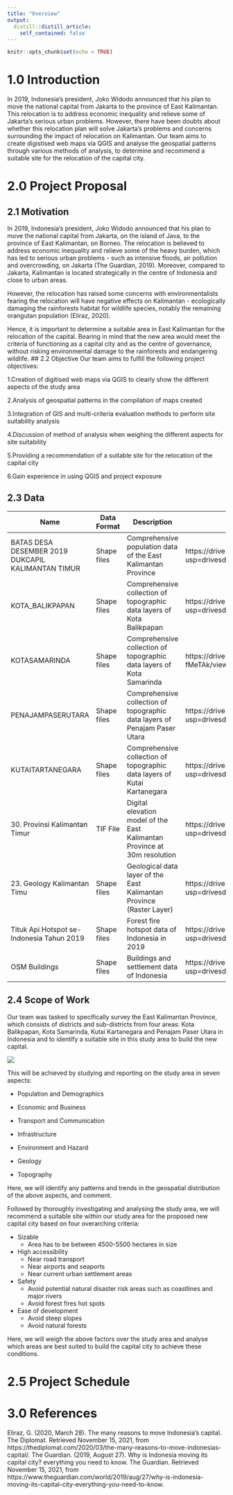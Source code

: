 ```yaml
---
title: "Overview"
output:
  distill::distill_article:
    self_contained: false
---
```


```r
knitr::opts_chunk$set(echo = TRUE)
```
# 1.0 Introduction

In 2019, Indonesia’s president, Joko Widodo announced that his plan to move the national capital from Jakarta to the province of East Kalimantan. This relocation is to address economic inequality and relieve some of Jakarta’s serious urban problems. However, there have been doubts about whether this relocation plan will solve Jakarta’s problems and concerns surrounding the impact of relocation on Kalimantan. Our team aims to create digistised web maps via QGIS and analyse the geospatial patterns through various methods of analysis, to determine and recommend a suitable site for the relocation of the capital city.


# 2.0 Project Proposal 

## 2.1 Motivation
 
In 2019, Indonesia’s president, Joko Widodo announced that his plan to move the national capital from Jakarta, on the island of Java, to the province of East Kalimantan, on Borneo. The relocation is believed to address economic inequality and relieve some of the heavy burden, which has led to serious urban problems - such as intensive floods, air pollution and overcrowding, on Jakarta (The Guardian, 2019). Moreover, compared to Jakarta, Kalimantan is located strategically in the centre of Indonesia and close to urban areas.

However, the relocation has raised some concerns with environmentalists fearing the relocation will have negative effects on Kalimantan - ecologically damaging the rainforests habitat for wildlife species, notably the remaining orangutan population (Eliraz, 2020).

Hence, it is important to determine a suitable area in East Kalimantan for the relocation of the capital. Bearing in mind that the new area would meet the criteria of functioning as a capital city and as the centre of governance, without risking environmental damage to the rainforests and endangering wildlife. 
## 2.2 Objective 
Our team aims to fulfill the following project objectives:

1.Creation of digitised web maps via QGIS to clearly show the different aspects of the study area

2.Analysis of geospatial patterns in the compilation of maps created

3.Integration of GIS and multi-criteria evaluation methods to perform site suitability analysis

4.Discussion of method of analysis when weighing the different aspects for site suitability

5.Providing a recommendation of a suitable site for the relocation of the capital city

6.Gain experience in using QGIS and project exposure

## 2.3 Data 
Name                                              |Data Format|Description                                                              | Link
--------------------------------------------------|-----------|-------------------------------------------------------------------------|---------------
BATAS DESA DESEMBER 2019 DUKCAPIL KALIMANTAN TIMUR|Shape files|Comprehensive population data of the East Kalimantan Province            |https://drive.google.com/file/d/1aeD6kPAy6Uzzx61Z51mfEI5FQzDCY_kJ/view?usp=drivesdk 
KOTA_BALIKPAPAN                                   |Shape files|Comprehensive collection of topographic data layers of Kota Balikpapan   |https://drive.google.com/file/d/1VgxlToSH1auqApEgh_jAW06DKlBy67Bh/view?usp=drivesdk 
KOTASAMARINDA                                     |Shape files|Comprehensive collection of topographic data layers of Kota Samarinda    |https://drive.google.com/file/d/12kiqmm_wsyjc2-pqNO2e8TM_c-fMeTAk/view?usp=drivesdk 
PENAJAMPASERUTARA                                 |Shape files|Comprehensive collection of topographic data layers of Penajam Paser Utara|https://drive.google.com/file/d/1SkS3y_pF7avPfvNTft7RK5W3p4fJ2KEr/view?usp=drivesdk 
KUTAITARTANEGARA                                  |Shape files|Comprehensive collection of topographic data layers of Kutai Kartanegara | https://drive.google.com/file/d/1EfoR3qJEX1qX5d4tUOGFLhEaSxa4Du1o/view?usp=drivesdk 
30. Provinsi Kalimantan Timur                     |TIF File   |Digital elevation model of the East Kalimantan Province at 30m resolution|https://drive.google.com/file/d/1-LIP45j41T7psyy1gUvJBaj-MSWb9rK1/view?usp=drivesdk  
23. Geology Kalimantan Timu                       |Shape files|Geological data layer of the East Kalimantan Province (Raster Layer)     |https://drive.google.com/file/d/1Ke99g1lqXIx2ku2Vy8CBxl62L8Htv3Ce/view?usp=drivesdk 
Tituk Api Hotspot se-Indonesia Tahun 2019         |Shape files|Forest fire hotspot data of Indonesia in 2019                            |https://drive.google.com/file/d/1Kc1e_Ti6_LzystyWjdMcy1QjmQEKMuu4/view?usp=drivesdk 
OSM Buildings                                     |Shape files|Buildings and settlement data of Indonesia                               |https://drive.google.com/file/d/1iTvLFztIJQfcIxVZ-Tu8CUZevrSbvchO/view?usp=drivesdk 



## 2.4 Scope of Work 
Our team was tasked to specifically survey the East Kalimantan Province, which consists of districts and sub-districts from four areas: Kota Balikpapan, Kota Samarinda, Kutai Kartanegara and Penajam Paser Utara in Indonesia and to identify a suitable site in this study area to build the new capital.

![](PICTURES/Study Area.png)

This will be achieved by studying and reporting on the study area in seven aspects:

* Population and Demographics

* Economic and Business

* Transport and Communication

* Infrastructure

* Environment and Hazard

* Geology

* Topography


Here, we will identify any patterns and trends in the geospatial distribution of the above aspects, and comment.

Followed by thoroughly investigating and analysing the study area, we will recommend a suitable site within our study area for the proposed new capital city based on four overarching criteria:

* Sizable
  + Area has to be between 4500-5500 hectares in size
  
* High accessibility
  + Near road transport
  + Near airports and seaports
  + Near current urban settlement areas
* Safety
  + Avoid potential natural disaster risk areas such as coastlines and major rivers
  + Avoid forest fires hot spots
* Ease of development
  + Avoid steep slopes
  + Avoid natural forests

Here, we will weigh the above factors over the study area and analyse which areas are best suited to build the capital city to achieve these conditions.





# 2.5 Project Schedule 


# 3.0 References
Eliraz, G. (2020, March 28). The many reasons to move Indonesia's capital. The Diplomat. Retrieved November 15, 2021, from https://thediplomat.com/2020/03/the-many-reasons-to-move-indonesias-capital/. 
The Guardian. (2019, August 27). Why is Indonesia moving its capital city? everything you need to know. The Guardian. Retrieved November 15, 2021, from https://www.theguardian.com/world/2019/aug/27/why-is-indonesia-moving-its-capital-city-everything-you-need-to-know. 


